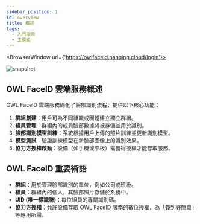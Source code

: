```yaml
---
sidebar_position: 1
id: overview
title: 概述
tags:
  - 入門指南
  - 主模組
---
```



<BrowserWindow url={'https://owlfaceid.nanqing.cloud/login'}>

![snapshot](/assets/main/login.png)

</BrowserWindow>

## OWL FaceID 雲端服務概述

OWL FaceID 雲端服務簡化了臉部識別流程，提供以下核心功能：

1. **群組創建**：用戶可為不同組織或團體建立獨立群組。
2. **組員管理**：群組內的成員臉部數據將被存儲並用於識別。
3. **臉部識別模型訓練**：系統根據用戶上傳的照片訓練並更新識別模型。
4. **模型測試**：驗證訓練模型在新臉部圖像上的識別效果。
5. **協力方授權啟動**：設備（如手機或平板）需獲得授權才能存取服務。

## OWL FaceID 重要術語

- **群組**：用於管理臉部識別的單位，例如公司或班級。
- **組員**：群組內的個人，其臉部照片存儲於系統中。
- **UID (唯一標識符)**：每位組員的專屬識別碼。
- **協力方授權**：允許設備存取 OWL FaceID 服務的數位授權，為「簽到好簡單」等應用所需。
